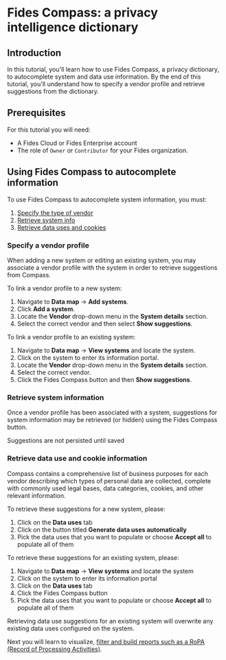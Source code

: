 
# Fides Compass: a privacy intelligence dictionary

<TutorialKey duration="4" product="Fides" topic="Data Mapping" video="true" interactive="true"/>

## Introduction
In this tutorial, you'll learn how to use Fides Compass, a privacy dictionary, to autocomplete system and data use information. By the end of this tutorial, you'll understand how to specify a vendor profile and retrieve suggestions from the dictionary. 

## Prerequisites

For this tutorial you will need:

* A Fides Cloud or Fides Enterprise account
* The role of `Owner` or `Contributor` for your Fides organization.
                          
## Using Fides Compass to autocomplete information
To use Fides Compass to autocomplete system information, you must:
1. [Specify the type of vendor](#specify-a-vendor-profile)
2. [Retrieve system info](#retrieve-system-information)
3. [Retrieve data uses and cookies](#retrieve-data-use-and-cookie-information)


### Specify a vendor profile
When adding a new system or editing an existing system, you may associate a vendor profile with the system in order to retrieve suggestions from Compass.

To link a vendor profile to a new system:
1. Navigate to **Data map** → **Add systems**.
2. Click **Add a system**.
3. Locate the **Vendor** drop-down menu in the **System details** section.
4. Select the correct vendor and then select **Show suggestions**.

<Screenshot img="/docs/assets/img/tutorials/data-mapping-dictionary-add-system.gif" description="Use dictionary when adding system" />


To link a vendor profile to an existing system:
1. Navigate to **Data map** → **View systems** and locate the system.
2. Click on the system to enter its information portal.
3. Locate the **Vendor** drop-down menu in the **System details** section.
4. Select the correct vendor.
5. Click the Fides Compass button and then **Show suggestions**.

<Screenshot img="/docs/assets/img/tutorials/data-mapping-dictionary-update-systems.gif" description="Use dictionary when updating systems" />

### Retrieve system information
Once a vendor profile has been associated with a system, suggestions for system information may be retrieved (or hidden) using the Fides Compass button. 

<Callout emoji="" type="info">Suggestions are not persisted until saved</Callout>

<Screenshot img="/docs/assets/img/tutorials/data-mapping-dictionary-update-systems.gif" description="Use dictionary when updating systems" />

### Retrieve data use and cookie information
Compass contains a comprehensive list of business purposes for each vendor describing which types of personal data are collected, complete with commonly used legal bases, data categories, cookies, and other relevant information. 

To retrieve these suggestions for a new system, please:

1. Click on the **Data uses** tab
2. Click on the button titled **Generate data uses automatically**
3. Pick the data uses that you want to populate or choose **Accept all** to populate all of them

<Screenshot img="/docs/assets/img/tutorials/data-mapping-dictionary-add-data-uses.gif" description="Add data uses" />

To retrieve these suggestions for an existing system, please:
1. Navigate to **Data map** → **View systems** and locate the system
2. Click on the system to enter its information portal
3. Click on the **Data uses** tab
4. Click the Fides Compass button
5. Pick the data uses that you want to populate or choose **Accept all** to populate all of them


<Callout emoji="" type="warning">Retrieving data use suggestions for an existing system will overwrite any existing data uses configured on the system.</Callout>

<Screenshot img="/docs/assets/img/tutorials/data-mapping-dictionary-data-uses-override.gif" description="Add data uses" />


Next you will learn to visualize, [filter and build reports such as a RoPA (Record of Processing Activities)](/tutorials/data-mapping-reports).

